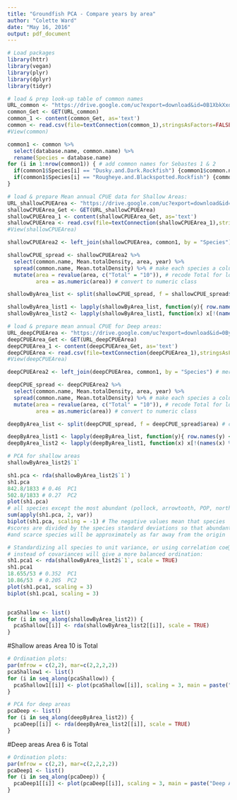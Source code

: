 ```yaml
---
title: "Groundfish PCA - Compare years by area"
author: "Colette Ward"
date: "May 16, 2016"
output: pdf_document
---
```



```r
# Load packages
library(httr)
library(vegan)
library(plyr)
library(dplyr)
library(tidyr)

```


```r
# load & prep look-up table of common names
URL_common <- "https://drive.google.com/uc?export=download&id=0B1XbkXxdfD7ubzIzdURzanhfZnc" # this is "trawl_species_control_file.csv"
common_Get <- GET(URL_common)
common_1 <- content(common_Get, as='text')
common <- read.csv(file=textConnection(common_1),stringsAsFactors=FALSE,head=TRUE)
#View(common)

common1 <- common %>%
  select(database.name, common.name) %>%
  rename(Species = database.name)
for (i in 1:nrow(common1)) { # add common names for Sebastes 1 & 2
  if(common1$Species[i] == "Dusky.and.Dark.Rockfish") {common1$common.name[i] <- "Sebastes 1"}
  if(common1$Species[i] == "Rougheye.and.Blackspotted.Rockfish") {common1$common.name[i] <- "Sebastes 2"}
}
```


```r
# load & prepare Mean annual CPUE data for Shallow Areas:
URL_shallowCPUEArea <- "https://drive.google.com/uc?export=download&id=0By1iaulIAI-uYzBOUFRtZklmX0U" # new data for shallow areas
shallowCPUEArea_Get <- GET(URL_shallowCPUEArea)
shallowCPUEArea_1 <- content(shallowCPUEArea_Get, as='text')
shallowCPUEArea <- read.csv(file=textConnection(shallowCPUEArea_1),stringsAsFactors=FALSE,head=TRUE)
#View(shallowCPUEArea)

shallowCPUEArea2 <- left_join(shallowCPUEArea, common1, by = "Species") # merge common names onto SPCPUEArea

shallowCPUE_spread <- shallowCPUEArea2 %>%
  select(common.name, Mean.totalDensity, area, year) %>%
  spread(common.name, Mean.totalDensity) %>% # make each species a column
  mutate(area = revalue(area, c("Total" = "10")), # recode Total for looping later
         area = as.numeric(area)) # convert to numeric class

shallowByArea_list <- split(shallowCPUE_spread, f = shallowCPUE_spread$area) # create a list of dataframes (one for each area; NB area 10 is Total)

shallowByArea_list1 <- lapply(shallowByArea_list, function(y){ row.names(y) <- y$year; y}) # create row names from year column
shallowByArea_list2 <- lapply(shallowByArea_list1, function(x) x[!(names(x) %in% c("area", "year"))]) # drop area & year

```


```r
# load & prepare mean annual CPUE for Deep areas:
URL_deepCPUEArea <- "https://drive.google.com/uc?export=download&id=0By1iaulIAI-uVF9VWnNPX3Z3S3c"
deepCPUEArea_Get <- GET(URL_deepCPUEArea)
deepCPUEArea_1 <- content(deepCPUEArea_Get, as='text')
deepCPUEArea <- read.csv(file=textConnection(deepCPUEArea_1),stringsAsFactors=FALSE,head=TRUE)
#View(deepCPUEArea)

deepCPUEArea2 <- left_join(deepCPUEArea, common1, by = "Species") # merge common names onto SPCPUEArea

deepCPUE_spread <- deepCPUEArea2 %>%
  select(common.name, Mean.totalDensity, area, year) %>%
  spread(common.name, Mean.totalDensity) %>% # make each species a column
  mutate(area = revalue(area, c("Total" = "10")), # recode Total for looping later
         area = as.numeric(area)) # convert to numeric class

deepByArea_list <- split(deepCPUE_spread, f = deepCPUE_spread$area) # create a list of dataframes (one for each area; NB area 10 is Total)

deepByArea_list1 <- lapply(deepByArea_list, function(y){ row.names(y) <- y$year; y}) # create row names from year column
deepByArea_list2 <- lapply(deepByArea_list1, function(x) x[!(names(x) %in% c("area", "year"))]) # drop area & year

```


######################################################
######################################################
######################################################



```r
# PCA for shallow areas
shallowByArea_list2$`1`

sh1.pca <- rda(shallowByArea_list2$`1`)
sh1.pca
842.8/1833 # 0.46  PC1
502.8/1833 # 0.27  PC2
plot(sh1.pca)
# all species except the most abundant (pollock, arrowtooth, POP, northern rockfish, P cod) are clustered around plot origins
sum(apply(sh1.pca, 2, var))
biplot(sh1.pca, scaling = -1) # The negative values mean that species
#scores are divided by the species standard deviations so that abundant
#and scarce species will be approximately as far away from the origin

# Standardizing all species to unit variance, or using correlation coecients 
# instead of covariances will give a more balanced ordination:
sh1.pca1 <- rda(shallowByArea_list2$`1`, scale = TRUE)
sh1.pca1
18.655/53 # 0.352  PC1
10.86/53  # 0.205  PC2
plot(sh1.pca1, scaling = 3)
biplot(sh1.pca1, scaling = 3)


pcaShallow <- list()
for (i in seq_along(shallowByArea_list2)) {
  pcaShallow[[i]] <- rda(shallowByArea_list2[[i]], scale = TRUE)
}

```

#Shallow areas
Area 10 is Total

```r
# Ordination plots:
par(mfrow = c(2,2), mar=c(2,2,2,2))
pcaShallow1 <- list()
for (i in seq_along(pcaShallow)) {
  pcaShallow1[[i]] <- plot(pcaShallow[[i]], scaling = 3, main = paste("Shallow Area",i))
}

```



```r
# PCA for deep areas
pcaDeep <- list()
for (i in seq_along(deepByArea_list2)) {
  pcaDeep[[i]] <- rda(deepByArea_list2[[i]], scale = TRUE)
}

```

#Deep areas
Area 6 is Total

```r
# Ordination plots:
par(mfrow = c(2,2), mar=c(2,2,2,2))
pcaDeep1 <- list()
for (i in seq_along(pcaDeep)) {
  pcaDeep1[[i]] <- plot(pcaDeep[[i]], scaling = 3, main = paste("Deep Area",i))
}

```